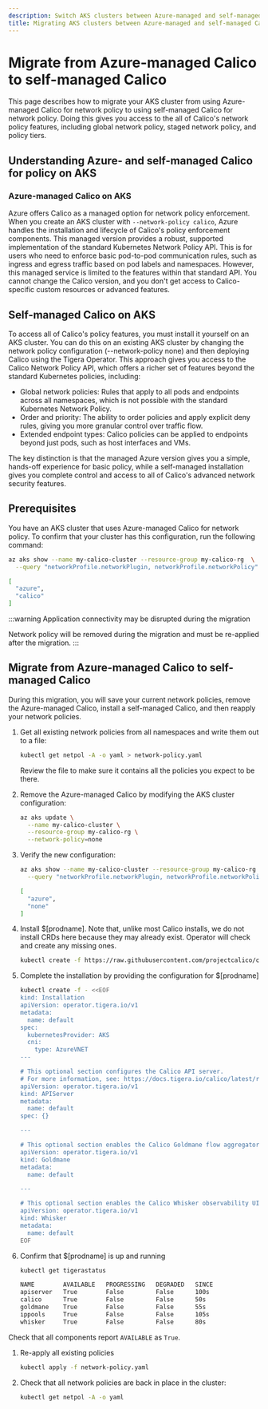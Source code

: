 ```yaml
---
description: Switch AKS clusters between Azure-managed and self-managed Calico
title: Migrating AKS clusters between Azure-managed and self-managed Calico
---
```


# Migrate from Azure-managed Calico to self-managed Calico

This page describes how to migrate your AKS cluster from using Azure-managed Calico for network policy to using self-managed Calico for network policy. Doing this gives you access to the all of Calico's network policy features, including global network policy, staged network policy, and policy tiers.

## Understanding Azure- and self-managed Calico for policy on AKS

### Azure-managed Calico on AKS

Azure offers Calico as a managed option for network policy enforcement.
When you create an AKS cluster with `--network-policy calico`, Azure handles the installation and lifecycle of Calico's policy enforcement components.
This managed version provides a robust, supported implementation of the standard Kubernetes Network Policy API.
This is for users who need to enforce basic pod-to-pod communication rules, such as ingress and egress traffic based on pod labels and namespaces.
However, this managed service is limited to the features within that standard API.
You cannot change the Calico version, and you don't get access to Calico-specific custom resources or advanced features.

## Self-managed Calico on AKS

To access all of Calico's policy features, you must install it yourself on an AKS cluster.
You can do this on an existing AKS cluster by changing the network policy configuration (--network-policy none) and then deploying Calico using the Tigera Operator.
This approach gives you access to the Calico Network Policy API, which offers a richer set of features beyond the standard Kubernetes policies, including:
* Global network policies: Rules that apply to all pods and endpoints across all namespaces, which is not possible with the standard Kubernetes Network Policy.
* Order and priority: The ability to order policies and apply explicit deny rules, giving you more granular control over traffic flow.
* Extended endpoint types: Calico policies can be applied to endpoints beyond just pods, such as host interfaces and VMs.

The key distinction is that the managed Azure version gives you a simple, hands-off experience for basic policy, while a self-managed installation gives you complete control and access to all of Calico's advanced network security features.

## Prerequisites

You have an AKS cluster that uses Azure-managed Calico for network policy.
To confirm that your cluster has this configuration, run the following command:

  ```bash
  az aks show --name my-calico-cluster --resource-group my-calico-rg  \
    --query "networkProfile.networkPlugin, networkProfile.networkPolicy"
  ```
  ```bash title='Expected output'
  [
    "azure",
    "calico"
  ]
  ```

:::warning
Application connectivity may be disrupted during the migration

Network policy will be removed during the migration and must be re-applied after the migration.
:::

## Migrate from Azure-managed Calico to self-managed Calico
During this migration, you will save your current network policies, remove the Azure-managed Calico, install a self-managed Calico, and then reapply your network policies.

1. Get all existing network policies from all namespaces and write them out to a file:
    ```bash
    kubectl get netpol -A -o yaml > network-policy.yaml
    ```
    Review the file to make sure it contains all the policies you expect to be there.

1. Remove the Azure-managed Calico by modifying the AKS cluster configuration:
    ```bash
    az aks update \
      --name my-calico-cluster \
      --resource-group my-calico-rg \
      --network-policy=none
    ```

1.  Verify the new configuration:
    ```bash
    az aks show --name my-calico-cluster --resource-group my-calico-rg  \
      --query "networkProfile.networkPlugin, networkProfile.networkPolicy"
    ```
    ```bash title='Expected output'
    [
      "azure",
      "none"
    ]
    ```

1. Install $[prodname].
    Note that, unlike most Calico installs, we do not install CRDs here because they may already exist. Operator will check and create any missing ones.
    ```bash
    kubectl create -f https://raw.githubusercontent.com/projectcalico/calico/v3.30.3/manifests/tigera-operator.yaml
    ```

1. Complete the installation by providing the configuration for $[prodname]
    ```bash
    kubectl create -f - <<EOF
    kind: Installation
    apiVersion: operator.tigera.io/v1
    metadata:
      name: default
    spec:
      kubernetesProvider: AKS
      cni:
        type: AzureVNET
    ---

    # This optional section configures the Calico API server.
    # For more information, see: https://docs.tigera.io/calico/latest/reference/installation/api#operator.tigera.io/v1.APIServer
    apiVersion: operator.tigera.io/v1
    kind: APIServer
    metadata:
      name: default
    spec: {}

    ---

    # This optional section enables the Calico Goldmane flow aggregator.
    apiVersion: operator.tigera.io/v1
    kind: Goldmane
    metadata:
      name: default

    ---

    # This optional section enables the Calico Whisker observability UI.
    apiVersion: operator.tigera.io/v1
    kind: Whisker
    metadata:
      name: default
    EOF
    ```

1. Confirm that $[prodname] is up and running
    ```bash
    kubectl get tigerastatus

    NAME        AVAILABLE   PROGRESSING   DEGRADED   SINCE
    apiserver   True        False         False      100s
    calico      True        False         False      50s
    goldmane    True        False         False      55s
    ippools     True        False         False      105s
    whisker     True        False         False      80s
    ```
Check that all components report `AVAILABLE` as `True`.

1. Re-apply all existing policies
    ```bash
    kubectl apply -f network-policy.yaml
    ```
1. Check that all network policies are back in place in the cluster:
    ```bash
    kubectl get netpol -A -o yaml
    ```
